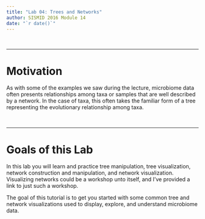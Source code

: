 ```yaml
---
title: "Lab 04: Trees and Networks"
author: SISMID 2016 Module 14
date: "`r date()`"
---
```



&nbsp;

---

# Motivation

As with some of the examples we saw during the lecture,
microbiome data often presents relationships among taxa or samples
that are well described by a network.
In the case of taxa, this often takes the familiar form of a tree
representing the evolutionary relationship among taxa.



&nbsp;

---

# Goals of this Lab

In this lab you will learn and practice
tree manipulation,
tree visualization,
network construction and manipulation,
and network visualization.
Visualizing networks could be a workshop unto itself,
and I've provided a link to just such a workshop.

The goal of this tutorial is to get you started 
with some common tree and network visualizations
used to display, explore, and understand microbiome data.

